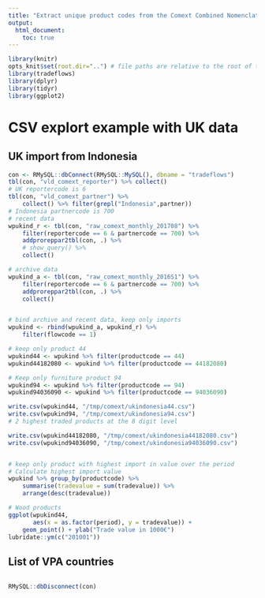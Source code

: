 ```yaml
---
title: "Extract unique product codes from the Comext Combined Nomenclature codes"
output:
  html_document:
    toc: true
---
```


```r
library(knitr)
opts_knit$set(root.dir="..") # file paths are relative to the root of the project directory
library(tradeflows)
library(dplyr)
library(tidyr)
library(ggplot2)
``` 


# CSV explort example with UK data
## UK import from Indonesia
```r
con <- RMySQL::dbConnect(RMySQL::MySQL(), dbname = "tradeflows")
tbl(con, "vld_comext_reporter") %>% collect() 
# UK reportercode is 6
tbl(con, "vld_comext_partner") %>% 
    collect() %>% filter(grepl("Indonesia",partner))
# Indonesia partnercode is 700
# recent data
wpukind_r <- tbl(con, "raw_comext_monthly_201708") %>% 
    filter(reportercode == 6 & partnercode == 700) %>% 
    addproreppar2tbl(con, .) %>% 
    # show_query() %>% 
    collect()

# archive data
wpukind_a <- tbl(con, "raw_comext_monthly_2016S1") %>% 
    filter(reportercode == 6 & partnercode == 700) %>% 
    addproreppar2tbl(con, .) %>% 
    collect()


# bind archive and recent data, keep only imports
wpukind <- rbind(wpukind_a, wpukind_r) %>% 
    filter(flowcode == 1)

# keep only product 44
wpukind44 <- wpukind %>% filter(productcode == 44)
wpukind44182080 <- wpukind %>% filter(productcode == 44182080)

# Keep only furniture product 94
wpukind94 <- wpukind %>% filter(productcode == 94)
wpukind94036090 <- wpukind %>% filter(productcode == 94036090)

write.csv(wpukind44, "/tmp/comext/ukindonesia44.csv")
write.csv(wpukind94, "/tmp/comext/ukindonesia94.csv")
# 2 highest traded products at the 8 digit level

write.csv(wpukind44182080, "/tmp/comext/ukindonesia44182080.csv")
write.csv(wpukind94036090, "/tmp/comext/ukindonesia94036090.csv")


# keep only product with highest import in value over the period
# Calculate highest import value
wpukind %>% group_by(productcode) %>% 
    summarise(tradevalue = sum(tradevalue)) %>% 
    arrange(desc(tradevalue))

# Wood products
ggplot(wpukind44, 
       aes(x = as.factor(period), y = tradevalue)) +
    geom_point() + ylab("Trade value in 1000€")
lubridate::ym(c("201001"))
```


## List of VPA countries
```r

```



```r
RMySQL::dbDisconnect(con)
```

